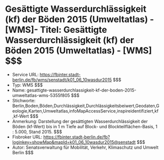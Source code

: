 # Gesättigte Wasserdurchlässigkeit (kf) der Böden 2015 (Umweltatlas) - [WMS]- Titel: Gesättigte Wasserdurchlässigkeit (kf) der Böden 2015 (Umweltatlas) - [WMS] $$$
- Service URL: https://fbinter.stadt-berlin.de/fb/wms/senstadt/k01_06_10wasdur2015 $$$
- Typ: WMS $$$
- Name: gesattigte-wasserdurchlassigkeit-kf-der-boden-2015-umweltatlas-wms-5355f805 $$$
- Stichworte: Berlin,Boden,Böden,Durchlässigkeit,Durchlässigkeitsbeiwert,Geodaten,Geologie,Karten,Umweltatlas,infoMapAccessService,inspireidentifiziert,kf,kf-Wert $$$
- Anmerkung: Darstellung der gesättigten Wasserdurchlässigkeit der Böden (kf-Wert) bis in 1 m Tiefe auf Block- und Blockteilflächen-Basis, 1 : 5.000, Stand 2015. $$$
- Fisbroker URL: https://fbinter.stadt-berlin.de/fb?loginkey=showMap&mapId=k01_06_10wasdur2015@senstadt $$$
- Autor: Senatsverwaltung für Mobilität, Verkehr, Klimaschutz und Umwelt Berlin $$$
